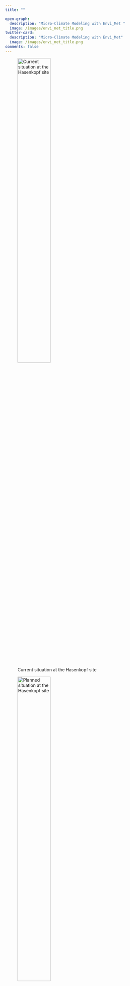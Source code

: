 ```yaml
---
title: ""

open-graph:
  description: "Micro-Climate Modeling with Envi_Met "
  image: /images/envi_met_title.png
twitter-card:
  description: "Micro-Climate Modeling with Envi_Met"
  image: /images/envi_met_title.png
comments: false
---
```


::: {#fig-envimet-models layout-ncol=2}

![Current situation at the Hasenkopf site](images/hasenkopf_original.bmp){width="50%"} 

![Planned situation at the Hasenkopf site](images/hasenkopf_planung.bmp){width="50%"}

Hasenkopf residential area expansion

:::


Widely used in applications as diverse as urban planning, architectural design and energy efficiency, ENVI-met is a 3D micro-climate simulation software. Its functionality goes beyond individual climate parameters and covers a wide spectrum. ENVI-met excels in simulating different climate conditions, including day and night temperatures, humidity, wind speed and solar radiation in urban environments. It can also simulate the impact of different building materials, such as glass and stone, on the surrounding environment.

The course will cover the following topics

Basic concepts Definition of materials Modelling vegetation Preparing the model for simulation Creation of weather files Running a simulation Visualising the results Interpreting the results
